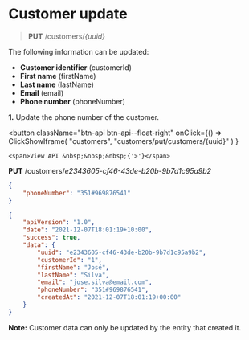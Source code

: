 # Customer update

> **PUT** /customers/_\{uuid}_

The following information can be updated:

- **Customer identifier** (customerId)
- **First name** (firstName)
- **Last name** (lastName)
- **Email** (email)
- **Phone number** (phoneNumber)

**1.** Update the phone number of the customer.


<button className="btn-api btn-api--float-right"
	onClick={() =>
		ClickShowIframe(
			"customers",
			"customers/put/customers/{uuid}"
		)
	}
>
	<span>View API &nbsp;&nbsp;&nbsp;{'>'}</span>
</button>


<Tabs>
<TabItem value="request" label="Request">

**PUT** /customers/_e2343605-cf46-43de-b20b-9b7d1c95a9b2_

```json
{
	"phoneNumber": "351#969876541"
}
```

</TabItem>
<TabItem value="response" label="Response">

```json
{
	"apiVersion": "1.0",
	"date": "2021-12-07T18:01:19+10:00",
	"success": true,
	"data": {
		"uuid": "e2343605-cf46-43de-b20b-9b7d1c95a9b2",
		"customerId": "1",
		"firstName": "José",
		"lastName": "Silva",
		"email": "jose.silva@email.com",
		"phoneNumber": "351#969876541",
		"createdAt": "2021-12-07T18:01:19+00:00"
	}
}
```

</TabItem>
</Tabs>

**Note:** Customer data can only be updated by the entity that created it.
